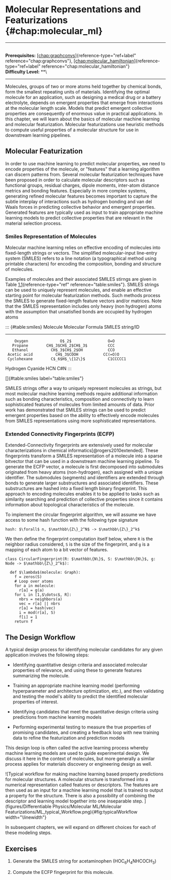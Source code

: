 # Molecular Representations and Featurizations \{#chap:molecular_ml\}

------------------------------------------------------------------------

\
**Prerequisites:**
[\[chap:graphconvs\]](#chap:graphconvs)\{reference-type="ref+label"
reference="chap:graphconvs"\},
[\[chap:molecular_hamiltonian\]](#chap:molecular_hamiltonian)\{reference-type="ref+label"
reference="chap:molecular_hamiltonian"\}\
**Difficulty Level:** \*\*\

------------------------------------------------------------------------

Molecules, groups of two or more atoms held together by chemical bonds,
form the smallest repeating units of materials. Identifying the optimal
molecule for an application, such as designing a medical drug or a
battery electrolyte, depends on emergent properties that emerge from
interactions at the molecular length scale. Models that predict emergent
collective properties are consequently of enormous value in practical
applications. In this chapter, we will learn about the basics of
molecular machine learning and molecular featurization. Molecular
featurizations use heuristic methods to compute useful properties of a
molecular structure for use in downstream learning pipelines.

## Molecular Featurization

In order to use machine learning to predict molecular properties, we
need to encode properties of the molecule, or \"features\" that a
learning algorithm can discern patterns from. Several molecular
featurization techniques have been proposed in order to calculate
molecular descriptors such as functional groups, residual charges,
dipole moments, inter-atom distance metrics and bonding features.
Especially in more complex systems, generating refined molecular
features becomes important to capture the subtle interplay of
interactions such as hydrogen bonding and van del Waals forces in
predicting collective behavior and emergent properties. Generated
features are typically used as input to train appropriate machine
learning models to predict collective properties that are relevant in
the material selection process.

### Smiles Representation of Molecules

Molecular machine learning relies on effective encoding of molecules
into fixed-length strings or vectors. The simplified molecular-input
line-entry system (SMILES) refers to a line notation (a typographical
method using printable characters) for encoding the composition, bonding
and structure of molecules.

Examples of molecules and their associated SMILES stirngs are given in
Table [1.1](#table:smiles)\{reference-type="ref"
reference="table:smiles"\}. SMILES strings can be used to uniquely
represent molecules, and enable an effective starting point for
molecular featurization methods. Such methods process the SMILES to
generate fixed-length feature vectors and/or matrices. Note that the
SMILES representation includes only heavy (non hydrogen) atoms with the
assumption that unsatisfied bonds are occupied by hydrogen atoms

::: \{#table:smiles\}
       Molecule       Molecular Formula    SMILES string/ID
  ------------------ -------------------- ------------------
        Oxygen              O$_2$                O=O
       Propane        CH$_3$CH$_2$CH$_3$         CCC
       Ethanol          CH$_3$CH$_2$OH           CCO
     Acetic acid          CH$_3$COOH           CC(=O)O
     Cyclohexane        C$_6$H$_\{12\}$          C1CCCCC1
   Hydrogen Cyanide          HCN                 C#N
:::

[]\{#table:smiles label="table:smiles"\}

SMILES strings offer a way to uniquely represent molecules as strings,
but most molecular machine learning methods require additional
information such as bonding characteristics, composition and
connectivity to learn sophisticated features of molecules from limited
amounts of data. Prior work has demonstrated that SMILES strings can be
used to predict emergent properties based on the ability to effectively
encode molecules from SMILES representations using more sophisticated
representations.

### Extended Connectivity Fingerprints (ECFP)

Extended-Connectivity fingerprints are extensively used for molecular
characterizations in chemical informatics[@rogers2010extended]. These
fingerprints transform a SMILES representation of a molecule into a
sparse bitvector that can be used in a downstream machine learning
pipeline. To generate the ECFP vector, a molecule is first decomposed
into submodules originated from heavy atoms (non-hydrogen), each
assigned with a unique identifier. The submodules (segments) and
identifiers are extended through bonds to generate larger substructures
and associated identifiers. These substructures are hashed into a fixed
length binary fingerprint. This approach to encoding molecules enables
it to be applied to tasks such as similarity searching and prediction of
collective properties since it contains information about topological
characteristics of the molecule.

To implement the circular fingerprint algorithm, we will assume we have
access to some hash function with the following type signature

``` \{.python language="python"\}
hash: $\forall$ n, $\mathbb\{Z\}_2^N$ -> $\mathbb\{Z\}_2^k$
```

We then define the fingerprint computation itself below, where `R` is
the neighbor radius considered, `S` is the size of the fingerprint, and
`g` is a mapping of each atom to a bit vector of features.

``` \{.python language="python"\}
class CircularFingerprint(R: $\mathbb\{N\}$, S: $\mathbb\{N\}$, g: Node -> $\mathbb\{Z\}_2^k$):

  def $\lambda$(molecule: Graph):
    f = zeros(S)
    # Loop over atoms
    for a in molecule: 
      r[a] = g(a)
    for L in [1,$\dotsc$, R]:
      nbrs = neighbors(a)
      vec = r[a] || nbrs
      r[a] = hash(vec)
      i = mod(r[a], S)
      f[i] = 1
    return f
```

## The Design Workflow

A typical design process for identifying molecular candidates for any
given application involves the following steps:

-   Identifying quantitative design criteria and associated molecular
    properties of relevance, and using these to generate features
    summarizing the molecule.

-   Training an appropriate machine learning model (performing
    hyperparameter and architecture optimization, etc.), and then
    validating and testing the model's ability to predict the identified
    molecular properties of interest.

-   Identifying candidates that meet the quantitative design criteria
    using predictions from machine learning models

-   Performing experimental testing to measure the true properties of
    promising candidates, and creating a feedback loop with new training
    data to refine the featurization and prediction models

This design loop is often called the active learning process whereby
machine learning models are used to guide experimental design. We
discuss it here in the context of molecules, but more generally a
similar process applies for materials discovery or engineering design as
well.

![Typical workflow for making machine learning based property
predictions for molecular structures. A molecular structure is
transformed into a numerical representation called features or
descriptors. The features are then used as an input for a machine
learning model that is trained to output a property for the structure.
There is also a possibility of combining the descriptor and learning
model together into one inseparable step.
](figures/Differentiable Physics/Molecular ML/Molecular Featurizations/ML_typical_Workflow.png)\{#fig:typicalWorkflow
width="\\linewidth"\}

In subsequent chapters, we will expand on different choices for each of
these modeling steps.

## Exercises

1.  Generate the SMILES string for acetaminophen
    (HOC$_6$H$_4$NHCOCH$_3$)

2.  Compute the ECFP fingerprint for this molecule.

